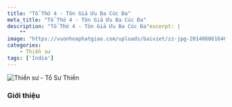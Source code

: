 ```yaml
---
title: "Tổ Thứ 4 - Tôn Giả Ưu Ba Cúc Đa"
meta_title: "Tổ Thứ 4 - Tôn Giả Ưu Ba Cúc Đa"
description: "Tổ Thứ 4 - Tôn Giả Ưu Ba Cúc Đa"excerpt: |
    ""
image: "https://vuonhoaphatgiao.com/uploads/baiviet/zz-jpg-20140606164616olfOLnul51.jpg"
categories:
    - Thiền sư
tags: ['India']
---
```


<img
  decoding="async"
  src="https://vuonhoaphatgiao.com/uploads/baiviet/zz-jpg-20140606164616olfOLnul51.jpg"
  alt="Thiền sư - Tổ Sư Thiền"
/>

### Giới thiệu
